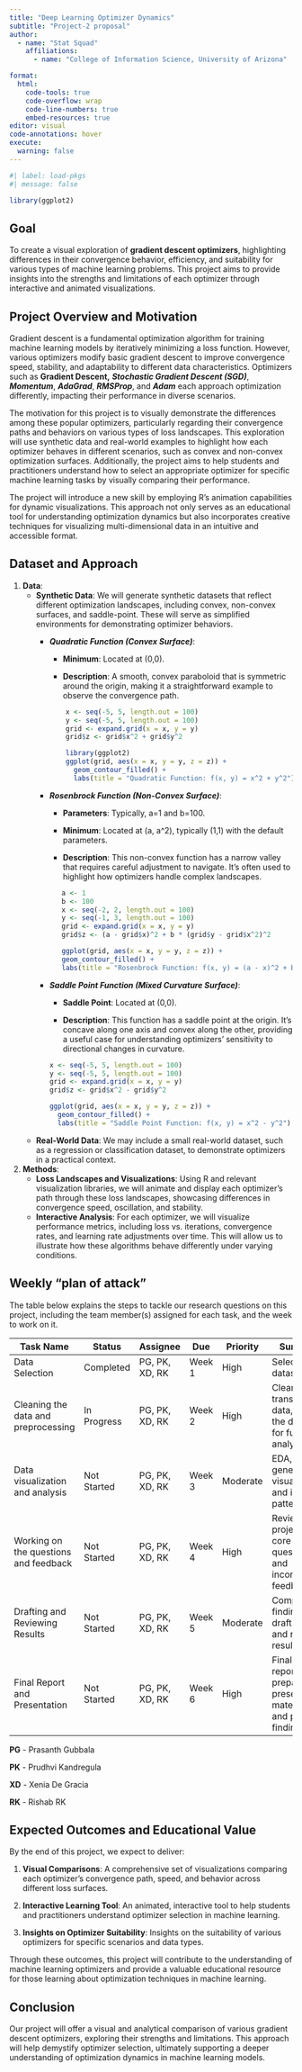 ```yaml
---
title: "Deep Learning Optimizer Dynamics"
subtitle: "Project-2 proposal"
author: 
  - name: "Stat Squad"
    affiliations:
      - name: "College of Information Science, University of Arizona"

format:
  html:
    code-tools: true
    code-overflow: wrap
    code-line-numbers: true
    embed-resources: true
editor: visual
code-annotations: hover
execute:
  warning: false
---
```


```r
#| label: load-pkgs
#| message: false

library(ggplot2)

```

## Goal

To create a visual exploration of **gradient descent optimizers**, highlighting differences in their convergence behavior, efficiency, and suitability for various types of machine learning problems. This project aims to provide insights into the strengths and limitations of each optimizer through interactive and animated visualizations.

## Project Overview and Motivation

Gradient descent is a fundamental optimization algorithm for training machine learning models by iteratively minimizing a loss function. However, various optimizers modify basic gradient descent to improve convergence speed, stability, and adaptability to different data characteristics. Optimizers such as **Gradient Descent,** ***Stochastic Gradient Descent (SGD)***, ***Momentum***, ***AdaGrad***, ***RMSProp***, and ***Adam*** each approach optimization differently, impacting their performance in diverse scenarios.

The motivation for this project is to visually demonstrate the differences among these popular optimizers, particularly regarding their convergence paths and behaviors on various types of loss landscapes. This exploration will use synthetic data and real-world examples to highlight how each optimizer behaves in different scenarios, such as convex and non-convex optimization surfaces. Additionally, the project aims to help students and practitioners understand how to select an appropriate optimizer for specific machine learning tasks by visually comparing their performance.

The project will introduce a new skill by employing R’s animation capabilities for dynamic visualizations. This approach not only serves as an educational tool for understanding optimization dynamics but also incorporates creative techniques for visualizing multi-dimensional data in an intuitive and accessible format.

## Dataset and Approach

1.  **Data**:
    -   **Synthetic Data**: We will generate synthetic datasets that reflect different optimization landscapes, including convex, non-convex surfaces, and saddle-point. These will serve as simplified environments for demonstrating optimizer behaviors.
        -   ***Quadratic Function (Convex Surface)***:

            -   **Minimum**: Located at (0,0).

            -   **Description**: A smooth, convex paraboloid that is symmetric around the origin, making it a straightforward example to observe the convergence path.

            ```r

                x <- seq(-5, 5, length.out = 100)
                y <- seq(-5, 5, length.out = 100)
                grid <- expand.grid(x = x, y = y)
                grid$z <- grid$x^2 + grid$y^2

                library(ggplot2)
                ggplot(grid, aes(x = x, y = y, z = z)) +
                  geom_contour_filled() +
                  labs(title = "Quadratic Function: f(x, y) = x^2 + y^2")

            ```

        -   ***Rosenbrock Function (Non-Convex Surface)***:

            -   **Parameters**: Typically, a=1 and b=100.

            -   **Minimum**: Located at (a, a\^2), typically (1,1) with the default parameters.

            -   **Description**: This non-convex function has a narrow valley that requires careful adjustment to navigate. It's often used to highlight how optimizers handle complex landscapes.

            ```r
                    
               a <- 1
               b <- 100
               x <- seq(-2, 2, length.out = 100)
               y <- seq(-1, 3, length.out = 100)
               grid <- expand.grid(x = x, y = y)
               grid$z <- (a - grid$x)^2 + b * (grid$y - grid$x^2)^2

               ggplot(grid, aes(x = x, y = y, z = z)) +
               geom_contour_filled() +
               labs(title = "Rosenbrock Function: f(x, y) = (a - x)^2 + b * (y - x^2)^2")

            ```

        -   ***Saddle Point Function (Mixed Curvature Surface)***:

            -   **Saddle Point**: Located at (0,0).

            -   **Description**: This function has a saddle point at the origin. It’s concave along one axis and convex along the other, providing a useful case for understanding optimizers' sensitivity to directional changes in curvature.

            ```r
            x <- seq(-5, 5, length.out = 100)
            y <- seq(-5, 5, length.out = 100)
            grid <- expand.grid(x = x, y = y)
            grid$z <- grid$x^2 - grid$y^2

            ggplot(grid, aes(x = x, y = y, z = z)) +
              geom_contour_filled() +
              labs(title = "Saddle Point Function: f(x, y) = x^2 - y^2")

            ```
    -   **Real-World Data**: We may include a small real-world dataset, such as a regression or classification dataset, to demonstrate optimizers in a practical context.
2.  **Methods**:
    -   **Loss Landscapes and Visualizations**: Using R and relevant visualization libraries, we will animate and display each optimizer’s path through these loss landscapes, showcasing differences in convergence speed, oscillation, and stability.
    -   **Interactive Analysis**: For each optimizer, we will visualize performance metrics, including loss vs. iterations, convergence rates, and learning rate adjustments over time. This will allow us to illustrate how these algorithms behave differently under varying conditions.

## Weekly "plan of attack"

The table below explains the steps to tackle our research questions on this project, including the team member(s) assigned for each task, and the week to work on it.

| Task Name                             | Status      | Assignee       | Due    | Priority | Summary                                                                |
|------------|------------|------------|------------|------------|------------|
| Data Selection                        | Completed   | PG, PK, XD, RK | Week 1 | High     | Select the dataset.                                                    |
| Cleaning the data and preprocessing   | In Progress | PG, PK, XD, RK | Week 2 | High     | Clean and transform data, prepare the dataset for further analysis.    |
| Data visualization and analysis       | Not Started | PG, PK, XD, RK | Week 3 | Moderate | EDA, generate visualizations and identify patterns                     |
| Working on the questions and feedback | Not Started | PG, PK, XD, RK | Week 4 | High     | Review the project’s core questions, and incorporate feedback          |
| Drafting and Reviewing Results        | Not Started | PG, PK, XD, RK | Week 5 | Moderate | Compile findings, draft report, and review results.                    |
| Final Report and Presentation         | Not Started | PG, PK, XD, RK | Week 6 | High     | Finalize report, prepare presentation materials, and present findings. |

**PG** - Prasanth Gubbala

**PK** - Prudhvi Kandregula

**XD** - Xenia De Gracia

**RK** - Rishab RK

## Expected Outcomes and Educational Value

By the end of this project, we expect to deliver:

1.  **Visual Comparisons**: A comprehensive set of visualizations comparing each optimizer’s convergence path, speed, and behavior across different loss surfaces.

2.  **Interactive Learning Tool**: An animated, interactive tool to help students and practitioners understand optimizer selection in machine learning.

3.  **Insights on Optimizer Suitability**: Insights on the suitability of various optimizers for specific scenarios and data types.

Through these outcomes, this project will contribute to the understanding of machine learning optimizers and provide a valuable educational resource for those learning about optimization techniques in machine learning.

## Conclusion

Our project will offer a visual and analytical comparison of various gradient descent optimizers, exploring their strengths and limitations. This approach will help demystify optimizer selection, ultimately supporting a deeper understanding of optimization dynamics in machine learning models.

